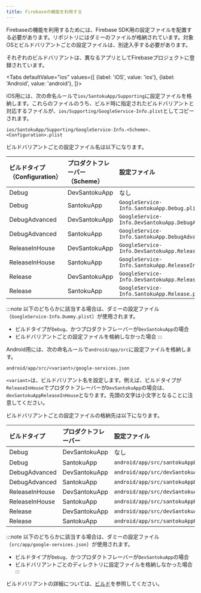 ```yaml
---
title: Firebaseの機能を利用する
---
```



Firebaseの機能を利用するためには、Firebase SDK用の設定ファイルを配置する必要があります。リポジトリにはダミーのファイルが格納されています。対象OSとビルドバリアントごとの設定ファイルは、別途入手する必要があります。

それぞれのビルドバリアントは、異なるアプリとしてFirebaseプロジェクトに登録されています。

<!-- textlint-disable ja-technical-writing/sentence-length,ja-technical-writing/max-comma,ja-spacing/ja-no-space-around-parentheses,jtf-style/3.3.かっこ類と隣接する文字の間のスペースの有無,ja-technical-writing/ja-no-mixed-period,ja-technical-writing/no-unmatched-pair -->

<Tabs
  defaultValue="ios"
  values={[
    {label: 'iOS', value: 'ios'},
    {label: 'Android', value: 'android'},
  ]}>

<!-- textlint-enable ja-technical-writing/sentence-length,ja-technical-writing/max-comma,ja-spacing/ja-no-space-around-parentheses,jtf-style/3.3.かっこ類と隣接する文字の間のスペースの有無,ja-technical-writing/ja-no-mixed-period,ja-technical-writing/no-unmatched-pair -->

<TabItem value="ios">

iOS用には、次の命名ルールで`ios/SantokuApp/Supporting`に設定ファイルを格納します。これらのファイルのうち、ビルド時に指定されたビルドバリアントと対応するファイルが、`ios/Supporting/GoogleService-Info.plist`としてコピーされます。

```console
ios/SantokuApp/Supporting/GoogleService-Info.<Scheme>.<Configuration>.plist
```

ビルドバリアントごとの設定ファイル名は以下になります。

| ビルドタイプ（Configuration）     | プロダクトフレーバー（Scheme） | 設定ファイル                                              |
|:-------------------------------|:----------------------------|:--------------------------------------------------------|
| Debug                          | DevSantokuApp               | なし                                                     |
| Debug                          | SantokuApp                  | `GoogleService-Info.SantokuApp.Debug.plist`             |
| DebugAdvanced                  | DevSantokuApp               | `GoogleService-Info.DevSantokuApp.DebugAdvanced.plist`  |
| DebugAdvanced                  | SantokuApp                  | `GoogleService-Info.SantokuApp.DebugAdvanced.plist`     |
| ReleaseInHouse                 | DevSantokuApp               | `GoogleService-Info.DevSantokuApp.ReleaseInHouse.plist` |
| ReleaseInHouse                 | SantokuApp                  | `GoogleService-Info.SantokuApp.ReleaseInHouse.plist`    |
| Release                        | DevSantokuApp               | `GoogleService-Info.DevSantokuApp.Release.plist`        |
| Release                        | SantokuApp                  | `GoogleService-Info.SantokuApp.Release.plist`           |

:::note
以下のどちらかに該当する場合は、ダミーの設定ファイル（`GoogleService-Info.Dummy.plist`）が使用されます。

- ビルドタイプが`Debug`、かつプロダクトフレーバーが`DevSantokuApp`の場合
- ビルドバリアントごとの設定ファイルを格納しなかった場合
:::

</TabItem>

<TabItem value="android">

Android用には、次の命名ルールで`android/app/src`に設定ファイルを格納します。

```console
android/app/src/<variant>/google-services.json
```

`<variant>`は、ビルドバリアント名を設定します。例えば、ビルドタイプが`ReleaseInHouse`でプロダクトフレーバーが`DevSantokuApp`の場合は、`devSantokuAppReleaseInHouse`となります。先頭の文字は小文字となることに注意してください。

ビルドバリアントごとの設定ファイルの格納先は以下になります。

| ビルドタイプ     | プロダクトフレーバー | 設定ファイル                                    |
|:---------------|:------------------|:----------------------------------------------|
| Debug          | DevSantokuApp     | なし                                           |
| Debug          | SantokuApp        | `android/app/src/santokuAppDebug`             |
| DebugAdvanced  | DevSantokuApp     | `android/app/src/devSantokuAppDebugAdvanced`  |
| DebugAdvanced  | SantokuApp        | `android/app/src/santokuAppDebugAdvanced`     |
| ReleaseInHouse | DevSantokuApp     | `android/app/src/devSantokuAppReleaseInHouse` |
| ReleaseInHouse | SantokuApp        | `android/app/src/santokuAppReleaseInHouse`    |
| Release        | DevSantokuApp     | `android/app/src/devSantokuAppRelease`        |
| Release        | SantokuApp        | `android/app/src/santokuAppRelease`           |

:::note
以下のどちらかに該当する場合は、ダミーの設定ファイル（`src/app/google-services.json`）が使用されます。

- ビルドタイプが`Debug`、かつプロダクトフレーバーが`DevSantokuApp`の場合
- ビルドバリアントごとのディレクトリに設定ファイルを格納しなかった場合
:::

</TabItem>

</Tabs>

ビルドバリアントの詳細については、[ビルド](../build-configuration.mdx)を参照してください。
